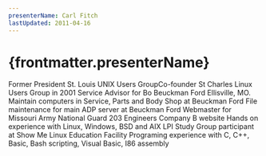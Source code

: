 ```yaml
---
presenterName: Carl Fitch
lastUpdated: 2011-04-16
---
```


# {frontmatter.presenterName}
Former President St.
Louis UNIX Users GroupCo-founder St Charles
Linux Users Group in 2001
Service Advisor for Bo Beuckman Ford Ellisville, MO.
Maintain computers in Service, Parts and Body Shop at Beuckman
Ford
File maintenance for main ADP server at Beuckman Ford
Webmaster for Missouri Army National Guard 203 Engineers Company B
website
Hands on experience with Linux, Windows, BSD and AIX
LPI Study Group participant at Show Me Linux Education Facility
Programing experience with C, C++, Basic, Bash scripting, Visual
Basic, I86 assembly